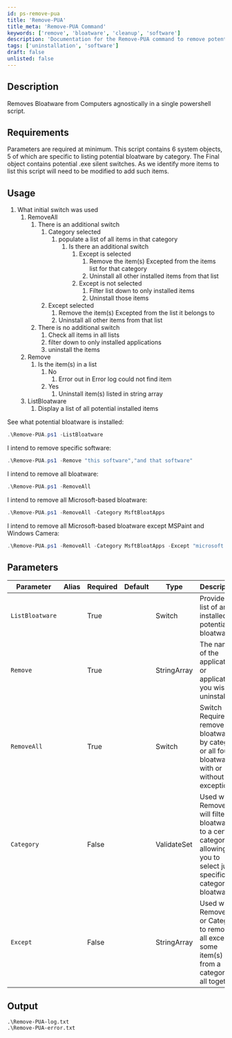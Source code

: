 ```yaml
---
id: ps-remove-pua
title: 'Remove-PUA'
title_meta: 'Remove-PUA Command'
keywords: ['remove', 'bloatware', 'cleanup', 'software']
description: 'Documentation for the Remove-PUA command to remove potentially unwanted applications (PUA) from computers.'
tags: ['uninstallation', 'software']
draft: false
unlisted: false
---
```

## Description
Removes Bloatware from Computers agnostically in a single powershell script.


## Requirements
Parameters are required at minimum.
This script contains 6 system objects, 5 of which are specific to listing potential bloatware by category. The Final object contains potential .exe silent switches.  As we identify more items to list this script will need to be modified to add such items.

## Usage
1. What initial switch was used
    1. RemoveAll
        1. There is an additional switch
            1. Category selected
                1. populate a list of all items in that category
                    1. Is there an additional switch
                        1. Except is selected
                            1. Remove the item(s) Excepted from the items list for that category
                            2. Uninstall all other installed items from that list
                        2. Except is not selected
                            1. Filter list down to only installed items
                            2. Uninstall those items
            2. Except selected
                1. Remove the item(s) Excepted from the list it belongs to
                2. Uninstall all other items from that list
        2. There is no additional switch
            1. Check all items in all lists
            2. filter down to only installed applications
            3. uninstall the items
    2. Remove
        1. Is the item(s) in a list
            1. No
                1.  Error out in Error log could not find item
            2. Yes
                1. Uninstall item(s) listed in string array
    3. ListBloatware
        1. Display a list of all potential installed items



See what potential bloatware is installed:
```powershell
.\Remove-PUA.ps1 -ListBloatware 
```
I intend to remove specific software:
```powershell
.\Remove-PUA.ps1 -Remove "this software","and that software" 
```
I intend to remove all bloatware:
```powershell
.\Remove-PUA.ps1 -RemoveAll
```
I intend to remove all Microsoft-based bloatware:
```powershell
.\Remove-PUA.ps1 -RemoveAll -Category MsftBloatApps
```
I intend to remove all Microsoft-based bloatware except MSPaint and Windows Camera:
```powershell
.\Remove-PUA.ps1 -RemoveAll -Category MsftBloatApps -Except "microsoft.mspaint","microsoft.windowscamera"
```

## Parameters
| Parameter         | Alias | Required  | Default   | Type        | Description                               |
| ----------------- | ----- | --------- | --------- | ---------   | ----------------------------------------- |
| `ListBloatware`   |       | True      |           | Switch      | Provides a list of any installed potential bloatware |
| `Remove`          |       | True      |           | StringArray | The name of the application or applications you wish to uninstall |
| `RemoveAll`       |       | True      |           | Switch      | Switch Required to remove all bloatware by category or all found bloatware with or without exceptions|
| `Category`        |       | False     |           | ValidateSet | Used with RemoveAll will filter bloatware to a certain category allowing you to select just a specific category of bloatware         |
| `Except`          |       | False     |           | StringArray | Used with RemoveAll or Category to remove all except some item(s) from a category or all together|

## Output

    .\Remove-PUA-log.txt
    .\Remove-PUA-error.txt









